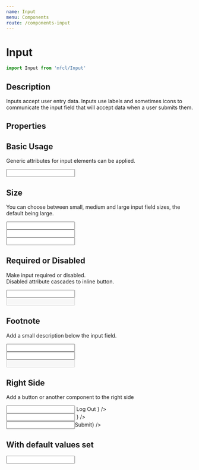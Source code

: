 ```yaml
---
name: Input
menu: Components
route: /components-input
---
```



# Input

```javascript
import Input from 'mfcl/Input'
```

## Description

Inputs accept user entry data. Inputs use labels and sometimes icons to communicate the input field that will accept data when a user submits them.

## Properties

<Props of={Input} />

## Basic Usage

Generic attributes for input elements can be applied.

<Playground>
  <Input label="Default" name="name" />
</Playground>

## Size

You can choose between small, medium and large input field sizes, the default being large.

<Playground>
  <Input size="sm" label="sm" />
  <br />
  <Input size="md" label="md" />
  <br />
  <Input size="lg" label="lg" />
</Playground>

## Required or Disabled

Make input required or disabled.  
Disabled attribute cascades to inline button.

<Playground>
  <Input type="text" required label="requied" />
  <br />
  <Input type="text" disabled label="disabled" />
</Playground>

## Footnote

Add a small description below the input field.

<Playground>
  <Input inputMessage="This is an info message" label="info" />
  <br />
  <Input error inputMessage="This is an error message" label="error" />
  <br />
  <Input disabled error inputMessage="This is an disabled error message" label="disabled error" />
</Playground>

## Right Side

Add a button or another component to the right side

<Playground>
  <Input
    size="sm"
    label="Right Side"
    rightSide={
      <Button btnType="secondary" style={{ height: '100%' }}>
        Log Out
      </Button>
    }
  />
  <br />
  <Input
    size="md"
    label="Secondary Btn"
    rightSide={
      <svg viewBox="0 0 24 24" height={18} width={18} style={{ margin: '13px 20px' }}>
        <g strokeLinecap="square" strokeLinejoin="miter" strokeWidth="2" fill="#2D2926" stroke="#2D2926">
          <line x1="22" y1="22" x2="15.656" y2="15.656" fill="none" strokeMiterlimit="10" />
          <circle cx="10" cy="10" r="8" fill="none" stroke="#2D2926" strokeMiterlimit="10" />
        </g>
      </svg>
    }
  />
  <br />
  <Input label="Tertiary Btn" rightSide={<Button style={{ height: '100%' }}>Submit</Button>} />
</Playground>

## With default values set

<Playground>
  <Input label="default" defaultValue="Default Value" />
</Playground>
